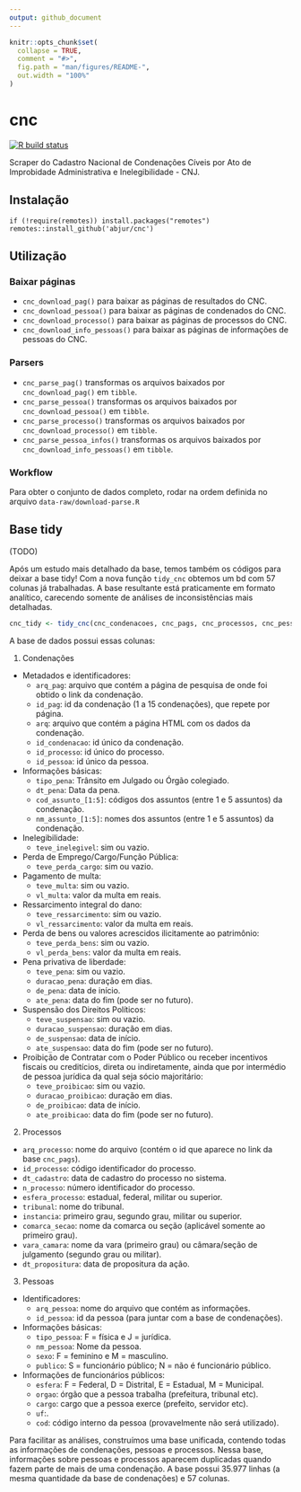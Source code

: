 ```yaml
---
output: github_document
---
```


<!-- README.md is generated from README.Rmd. Please edit that file -->

```r
knitr::opts_chunk$set(
  collapse = TRUE,
  comment = "#>",
  fig.path = "man/figures/README-",
  out.width = "100%"
)
```

# cnc

<!-- badges: start -->
  [![R build status](https://github.com/abjur/cnc/workflows/R-CMD-check/badge.svg)](https://github.com/abjur/cnc/actions)
  <!-- badges: end -->

Scraper do Cadastro Nacional de Condenações Cíveis por Ato de Improbidade Administrativa e Inelegibilidade - CNJ.

## Instalação

```
if (!require(remotes)) install.packages("remotes")
remotes::install_github('abjur/cnc')
```

## Utilização

### Baixar páginas

- `cnc_download_pag()` para baixar as páginas de resultados do CNC.
- `cnc_download_pessoa()` para baixar as páginas de condenados do CNC.
- `cnc_download_processo()` para baixar as páginas de processos do CNC.
- `cnc_download_info_pessoas()` para baixar as páginas de informações de pessoas do CNC.

### Parsers

- `cnc_parse_pag()` transformas os arquivos baixados por `cnc_download_pag()` em `tibble`.
- `cnc_parse_pessoa()` transformas os arquivos baixados por `cnc_download_pessoa()` em `tibble`.
- `cnc_parse_processo()` transformas os arquivos baixados por `cnc_download_processo()` em `tibble`.
- `cnc_parse_pessoa_infos()` transformas os arquivos baixados por `cnc_download_info_pessoas()` em `tibble`.

### Workflow

Para obter o conjunto de dados completo, rodar na ordem definida no arquivo `data-raw/download-parse.R`

## Base tidy

(TODO)

Após um estudo mais detalhado da base, temos também os códigos para deixar a base tidy! Com a nova função `tidy_cnc` obtemos um bd com 57 colunas já trabalhadas. A base resultante está praticamente em formato analítico, carecendo somente de análises de inconsistências mais detalhadas.

```r 
cnc_tidy <- tidy_cnc(cnc_condenacoes, cnc_pags, cnc_processos, cnc_pessoa_infos)
```

A base de dados possui essas colunas:

1. Condenações

- Metadados e identificadores:
    - `arq_pag`: arquivo que contém a página de pesquisa de onde foi obtido o link da condenação.
    - `id_pag`: id da condenação (1 a 15 condenações), que repete por página.
    - `arq`: arquivo que contém a página HTML com os dados da condenação.
    - `id_condenacao`: id único da condenação.
    - `id_processo`: id único do processo.
    - `id_pessoa`: id único da pessoa.
- Informações básicas:
    - `tipo_pena`: Trânsito em Julgado ou Órgão colegiado.
    - `dt_pena`: Data da pena.
    - `cod_assunto_[1:5]`: códigos dos assuntos (entre 1 e 5 assuntos) da condenação.
    - `nm_assunto_[1:5]`: nomes dos assuntos (entre 1 e 5 assuntos) da condenação.
- Inelegibilidade:
    - `teve_inelegivel`: sim ou vazio.
- Perda de Emprego/Cargo/Função Pública:
    - `teve_perda_cargo`: sim ou vazio.
- Pagamento de multa:
    - `teve_multa`: sim ou vazio.
    - `vl_multa`: valor da multa em reais.
- Ressarcimento integral do dano:
    - `teve_ressarcimento`: sim ou vazio.
    - `vl_ressarcimento`: valor da multa em reais.
- Perda de bens ou valores acrescidos ilicitamente ao patrimônio:
    - `teve_perda_bens`: sim ou vazio.
    - `vl_perda_bens`: valor da multa em reais.
- Pena privativa de liberdade:
    - `teve_pena`: sim ou vazio.
    - `duracao_pena`: duração em dias.
    - `de_pena`: data de início.
    - `ate_pena`: data do fim (pode ser no futuro).
- Suspensão dos Direitos Políticos:
    - `teve_suspensao`: sim ou vazio.
    - `duracao_suspensao`: duração em dias.
    - `de_suspensao`: data de início.
    - `ate_suspensao`: data do fim (pode ser no futuro).
- Proibição de Contratar com o Poder Público ou receber incentivos fiscais ou creditícios, direta ou indiretamente, ainda que por intermédio de pessoa jurídica da qual seja sócio majoritário:
    - `teve_proibicao`: sim ou vazio.
    - `duracao_proibicao`: duração em dias.
    - `de_proibicao`: data de início.
    - `ate_proibicao`: data do fim (pode ser no futuro).

2. Processos

- `arq_processo`: nome do arquivo (contém o id que aparece no link da base `cnc_pags`).
- `id_processo`: código identificador do processo.
- `dt_cadastro`: data de cadastro do processo no sistema.
- `n_processo`: número identificador do processo.
- `esfera_processo`: estadual, federal, militar ou superior.
- `tribunal`: nome do tribunal.
- `instancia`: primeiro grau, segundo grau, militar ou superior.
- `comarca_secao`: nome da comarca ou seção (aplicável somente ao primeiro grau).
- `vara_camara`: nome da vara (primeiro grau) ou câmara/seção de julgamento (segundo grau ou militar).
- `dt_propositura`: data de propositura da ação.

3. Pessoas

- Identificadores:
    - `arq_pessoa`: nome do arquivo que contém as informações.
    - `id_pessoa`: id da pessoa (para juntar com a base de condenações).
- Informações básicas:
    - `tipo_pessoa`: F = física e J = jurídica.
    - `nm_pessoa`: Nome da pessoa.
    - `sexo`: F = feminino e M = masculino.
    - `publico`: S = funcionário público; N = não é funcionário público.
- Informações de funcionários públicos:
    - `esfera`: F = Federal, D = Distrital, E = Estadual, M = Municipal.
    - `orgao`: órgão que a pessoa trabalha (prefeitura, tribunal etc).
    - `cargo`: cargo que a pessoa exerce (prefeito, servidor etc).
    - `uf`:.
    - `cod`: código interno da pessoa (provavelmente não será utilizado).

Para facilitar as análises, construímos uma base unificada, contendo todas as informações de condenações, pessoas e processos. Nessa base, informações sobre pessoas e processos aparecem duplicadas quando fazem parte de mais de uma condenação. A base possui 35.977 linhas (a mesma quantidade da base de condenações) e 57 colunas.


